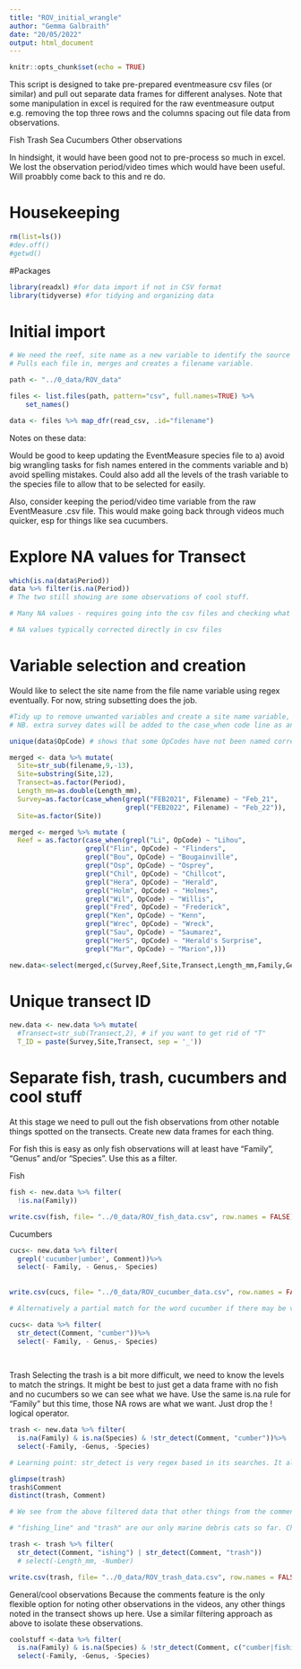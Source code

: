 ```yaml
---
title: "ROV_initial_wrangle"
author: "Gemma Galbraith"
date: "20/05/2022"
output: html_document
---
```


```r
knitr::opts_chunk$set(echo = TRUE)
```

This script is designed to take pre-prepared eventmeasure csv files (or similar) and pull out separate data frames for different analyses. Note that some manipulation in excel is required for the raw eventmeasure output e.g. removing the top three rows and the columns spacing out file data from observations. 

Fish
Trash
Sea Cucumbers
Other observations

In hindsight, it would have been good not to pre-process so much in excel. We lost the observation period/video times which would have been useful. Will proabbly come back to this and re do.


# Housekeeping
```r
rm(list=ls())
#dev.off()
#getwd()
```

#Packages
```r
library(readxl) #for data import if not in CSV format
library(tidyverse) #for tidying and organizing data
```

# Initial import
```r
# We need the reef, site name as a new variable to identify the source of the data
# Pulls each file in, merges and creates a filename variable. 

path <- "../0_data/ROV_data"

files <- list.files(path, pattern="csv", full.names=TRUE) %>%
    set_names()

data <- files %>% map_dfr(read_csv, .id="filename")

```

Notes on these data:

Would be good to keep updating the EventMeasure species file to a) avoid big wrangling tasks for fish names entered in the comments variable and b) avoid spelling mistakes. Could also add all the levels of the trash variable to the species file to allow that to be selected for easily.

Also, consider keeping the period/video time variable from the raw EventMeasure .csv file. This would make going back through videos much quicker, esp for things like sea cucumbers.

# Explore NA values for Transect
```r

which(is.na(data$Period))
data %>% filter(is.na(Period))
# The two still showing are some observations of cool stuff.

# Many NA values - requires going into the csv files and checking what's going on. May even require looking at the videos. Some are genuine observations made outside of any particular transect but these shouldn't be included in the statistical analysis.

# NA values typically corrected directly in csv files
```


# Variable selection and creation
Would like to select the site name from the file name variable using regex eventually. For now, string subsetting does the job.

```r
#Tidy up to remove unwanted variables and create a site name variable, Reef variable and a survey date.
# NB. extra survey dates will be added to the case_when code line as and when more videos from other survey trips are added to data.

unique(data$OpCode) # shows that some OpCodes have not been named correctly. Use 'filename' to apply SURVEY and maybe REEF.

merged <- data %>% mutate(
  Site=str_sub(filename,9,-13),
  Site=substring(Site,12),
  Transect=as.factor(Period),
  Length_mm=as.double(Length_mm),
  Survey=as.factor(case_when(grepl("FEB2021", Filename) ~ "Feb_21",
                             grepl("FEB2022", Filename) ~ "Feb_22")),
  Site=as.factor(Site))

merged <- merged %>% mutate ( 
  Reef = as.factor(case_when(grepl("Li", OpCode) ~ "Lihou",
                   grepl("Flin", OpCode) ~ "Flinders",
                   grepl("Bou", OpCode) ~ "Bougainville",
                   grepl("Osp", OpCode) ~ "Osprey",
                   grepl("Chil", OpCode) ~ "Chillcot",
                   grepl("Hera", OpCode) ~ "Herald",
                   grepl("Holm", OpCode) ~ "Holmes",
                   grepl("Wil", OpCode) ~ "Willis",
                   grepl("Fred", OpCode) ~ "Frederick",
                   grepl("Ken", OpCode) ~ "Kenn",
                   grepl("Wrec", OpCode) ~ "Wreck",
                   grepl("Sau", OpCode) ~ "Saumarez",
                   grepl("HerS", OpCode) ~ "Herald's Surprise",
                   grepl("Mar", OpCode) ~ "Marion",)))

new.data<-select(merged,c(Survey,Reef,Site,Transect,Length_mm,Family,Genus,Species, Number,Comment))
```

# Unique transect ID 
```r

new.data <- new.data %>% mutate(
  #Transect=str_sub(Transect,2), # if you want to get rid of "T"
  T_ID = paste(Survey,Site,Transect, sep = '_'))

```


# Separate fish, trash, cucumbers and cool stuff
At this stage we need to pull out the fish observations from other notable things spotted on the transects. Create new data frames for each thing.

For fish this is easy as only fish observations will at least have "Family", "Genus" and/or "Species". Use this as a filter.

Fish
```r

fish <- new.data %>% filter(
  !is.na(Family))

write.csv(fish, file= "../0_data/ROV_fish_data.csv", row.names = FALSE)

```


Cucumbers
```r

cucs<- new.data %>% filter(
  grepl('cucumber|umber', Comment))%>% 
  select(- Family, - Genus,- Species)
  
  
write.csv(cucs, file= "../0_data/ROV_cucumber_data.csv", row.names = FALSE)

# Alternatively a partial match for the word cucumber if there may be variations of this spelling in the data

cucs<- data %>% filter(
  str_detect(Comment, "cumber"))%>% 
  select(- Family, - Genus,- Species)
  
  

```

Trash
Selecting the trash is a bit more difficult, we need to know the levels to match the strings. It might be best to just get a data frame with no fish and no cucumbers so we can see what we have. Use the same is.na rule for "Family" but this time, those NA rows are what we want. Just drop the ! logical operator.

```r
trash <- new.data %>% filter(
  is.na(Family) & is.na(Species) & !str_detect(Comment, "cumber"))%>% 
  select(-Family, -Genus, -Species)

# Learning point: str_detect is very regex based in its searches. It also has a "negate" argument which will NOT search for the pattern you supply, works like the ! operator. e.g.str_detect(Comment, "cumber", negate = TRUE)

glimpse(trash)
trash$Comment
distinct(trash, Comment)

# We see from the above filtered data that other things from the comment variable have been selected. Exclude these by filtering only the known trash categories.

# "fishing_line" and "trash" are our only marine debris cats so far. Check for multiple spellings e.f. "Fishing Line" by including partial string match.

trash <- trash %>% filter(
  str_detect(Comment, "ishing") | str_detect(Comment, "trash"))
  # select(-Length_mm, -Number)

write.csv(trash, file= "../0_data/ROV_trash_data.csv", row.names = FALSE)


```

General/cool observations
Because the comments feature is the only flexible option for noting other observations in the videos, any other things noted in the transect shows up here. Use a similar filtering approach as above to isolate these observations.

```r
coolstuff <-data %>% filter(
  is.na(Family) & is.na(Species) & !str_detect(Comment, c("cumber|fishing_line|trash")))%>% 
  select(-Family, -Genus, -Species)
```


